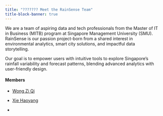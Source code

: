 ```yaml
---
title: "??????? Meet the RainSense Team"
title-block-banner: true
---
```


We are a team of aspiring data and tech professionals from the Master of IT in Business (MITB) program at Singapore Management University (SMU). RainSense is our passion project-born from a shared interest in environmental analytics, smart city solutions, and impactful data storytelling.

Our goal is to empower users with intuitive tools to explore Singapore's rainfall variability and forecast patterns, blending advanced analytics with user-friendly design.

#### **Members**

-   [Wong Zi Qi](https://zqwong-isss608.netlify.app/)

-   [Xie Haoyang](https://isss608-xiehaoyang.netlify.app/)

-   
